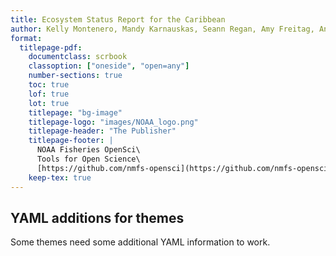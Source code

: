 ```yaml
---
title: Ecosystem Status Report for the Caribbean
author: Kelly Montenero, Mandy Karnauskas, Seann Regan, Amy Freitag, Andrea Chan, Chuanmin Hu, Erica K. Towle, Laura Jay Grove, Jeremiah Blondeau, Sarah Groves, Shay Viehman, and Nicole Besemer
format: 
  titlepage-pdf:
    documentclass: scrbook
    classoption: ["oneside", "open=any"]
    number-sections: true
    toc: true
    lof: true
    lot: true
    titlepage: "bg-image"
    titlepage-logo: "images/NOAA_logo.png"
    titlepage-header: "The Publisher"
    titlepage-footer: |
      NOAA Fisheries OpenSci\
      Tools for Open Science\
      [https://github.com/nmfs-opensci](https://github.com/nmfs-opensci)\
    keep-tex: true
---
```



## YAML additions for themes

Some themes need some additional YAML information to work.



